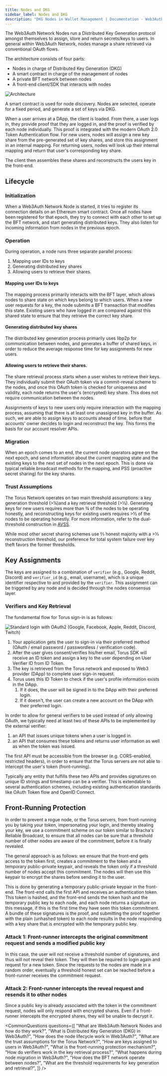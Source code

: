 ```yaml
---
title: Nodes and DKG
sidebar_label: Nodes and DKG
description: "DKG Nodes in Wallet Management | Documentation - Web3Auth"
---
```



The Web3Auth Network Nodes run a Distributed Key Generation protocol amongst themselves to assign,
store and return secrets/keys to users. In general within Web3Auth Network, nodes manage a share
retrieved via conventional OAuth flows.

The architecture consists of four parts:‌

- Nodes in charge of Distributed Key Generation (DKG)
- A smart contract in charge of the management of nodes
- A private BFT network between nodes
- A front-end client/SDK that interacts with nodes

![Architecture](/guides/graph-6-final.png)

A smart contract is used for node discovery. Nodes are selected, operate for a fixed period, and
generate a set of keys via DKG.‌

When a user arrives at a DApp, the client is loaded. From there, a user logs in, they provide proof
that they are logged in, and the proof is verified by each node individually. This proof is
integrated with the modern OAuth 2.0 Token Authentication flow. For new users, nodes will assign a
new key share from the pre-generated set of key shares, and store this assignment in an internal
mapping. For returning users, nodes will look up their internal mapping and return that user's
corresponding key share.‌

The client then assembles these shares and reconstructs the users key in the front-end.

## Lifecycle

### Initialization

When a Web3Auth Network Node is started, it tries to register its connection details on an Ethereum
smart contract. Once all nodes have been registered for that epoch, they try to connect with each
other to set up the BFT network, and start generating distributed keys. They also listen for
incoming information from nodes in the previous epoch.

### Operation

During operation, a node runs three separate parallel process:

1. Mapping user IDs to keys
2. Generating distributed key shares
3. Allowing users to retrieve their shares.

#### Mapping user IDs to keys

The mapping process primarily interacts with the BFT layer, which allows nodes to share state on
which keys belong to which users. When a new user requests for a key, the node submits a BFT
transaction that modifies this state. Existing users who have logged in are compared against this
shared state to ensure that they retrieve the correct key share.

#### Generating distributed key shares

The distributed key generation process primarily uses libp2p for communication between nodes, and
generates a buffer of shared keys, in order to reduce the average response time for key assignments
for new users.

#### Allowing users to retrieve their shares.

The share retrieval process starts when a user wishes to retrieve their keys. They individually
submit their OAuth token via a commit-reveal scheme to the nodes, and once this OAuth token is
checked for uniqueness and validity, each node returns the user's \(encrypted\) key share. This does
not require communication between the nodes.

Assignments of keys to new users only require interaction with the mapping process, assuming that
there is at least one unassigned key in the buffer. As such, we are able to assign keys to accounts
ahead of time, before that accounts' owner decides to login and reconstruct the key. This forms the
basis for our account resolver APIs.

### Migration

When an epoch comes to an end, the current node operators agree on the next epoch, and send
information about the current mapping state and the existing keys to the next set of nodes in the
next epoch. This is done via typical reliable broadcast methods for the mapping, and PSS \(proactive
secret sharing\) for the key shares.

### Trust Assumptions

The Torus Network operates on two main threshold assumptions: a key generation threshold
\(&gt;¼\)and a key retrieval threshold \(&gt;½\). Generating keys for new users requires more than ¾
of the nodes to be operating honestly, and reconstructing keys for existing users requires &gt;½ of
the nodes to be operating honestly. For more information, refer to the dual-threshold construction
in [AVSS](https://eprint.iacr.org/2002/134.pdf).

While most other secret sharing schemes use ⅔ honest majority with a &gt;⅓ reconstruction threshold,
our preference for total system failure over key theft favors the former thresholds.‌

## Key Assignments

The keys are assigned to a combination of `verifier` \(e.g., Google, Reddit, Discord\) and
`verifier_id` \(e.g., email, username\), which is a unique identifier respective to and provided by
the `verifier`.‌ This assignment can be triggered by any node and is decided through the nodes
consensus layer.

### Verifiers and Key Retrieval

The fundamental flow for Torus sign-in is as follows:

![Standard login with OAuth2 (Google, Facebook, Apple, Reddit, Discord, Twitch)](/guides/login-key-assignments.png)

1. Your application gets the user to sign-in via their preferred method \(OAuth / email password /
   passwordless / verification code\).
2. After the user gives consent/verifies his/her email, Torus SDK will receive an ID token and
   assign a key to the user depending on User Verifier ID from ID Token.
3. The key is retrieved from the Torus network and exposed to Web3 provider \(DApp\) to complete
   user sign-in request.
4. Torus uses this ID Token to check if the user's profile information exists in the DApp.
   1. If it does, the user will be signed in to the DApp with their preferred login.
   2. If it doesn't, the user can create a new account on the DApp with their preferred login.

In order to allow for general verifiers to be used instead of only allowing OAuth, we typically need
at least two of these APIs to be implemented by the external verifier:‌

1. an API that issues unique tokens when a user is logged in.
2. an API that consumes these tokens and returns user information as well as when the token was
   issued.

The first API must be accessible from the browser \(e.g. CORS-enabled, restricted headers\), in
order to ensure that the Torus servers are not able to intercept the user's token \(front-running\).

Typically any entity that fulfills these two APIs and provides signatures on unique ID strings and
timestamp can be a verifier. This is extendable to several authentication schemes, including
existing authentication standards like OAuth Token flow and OpenID Connect.‌

## Front-Running Protection

In order to prevent a rogue node, or the Torus servers, from front-running you by taking your token,
impersonating your login, and thereby stealing your key, we use a commitment scheme on our token
similar to Bracha's Reliable Broadcast, to ensure that all nodes can be sure that a threshold number
of other nodes are aware of the commitment, before it is finally revealed.‌

The general approach is as follows: we ensure that the front-end gets access to the token first,
creates a commitment to the token and a temporary public-private keypair, and reveals the token only
if a threshold number of nodes accept this commitment. The nodes will then use this keypair to
encrypt the shares before sending it to the user.

This is done by generating a temporary public-private keypair in the front-end. The front-end calls
the first API and receives an authentication token. This token is hashed, and the front-end sends
the token hash and the temporary public key to each node, and each node returns a signature on this
message, if this is the first time they have seen this token commitment. A bundle of these
signatures is the proof, and submitting the proof together with the plain \(unhashed token\) to each
node results in the node responding with a key share that is encrypted with the temporary public
key.

### Attack 1: Front-runner intercepts the original commitment request and sends a modified public key

In this case, the user will not receive a threshold number of signatures, and thus will not reveal
their token. They will then be required to login again and request for a new token. Since the
requests to the nodes are made in a random order, eventually a threshold honest set can be reached
before a front-runner receives the commitment request.

### Attack 2: Front-runner intercepts the reveal request and resends it to other nodes

Since a public key is already associated with the token in the commitment request, nodes will only
respond with encrypted shares. Even if a front-runner intercepts the encrypted shares, they will be
unable to decrypt it.

<CommonQuestions
  questions={[
    "What are Web3Auth Network Nodes and how do they work?",
    "What is Distributed Key Generation (DKG) in Web3Auth?",
    "How does the node lifecycle work in Web3Auth?",
    "What are the trust assumptions for the Torus Network?",
    "How are keys assigned to users in Web3Auth?",
    "What is the front-running protection mechanism?",
    "How do verifiers work in the key retrieval process?",
    "What happens during node migration in Web3Auth?",
    "How does the BFT network operate between nodes?",
    "What are the threshold requirements for key generation and retrieval?",
  ]}
/>

